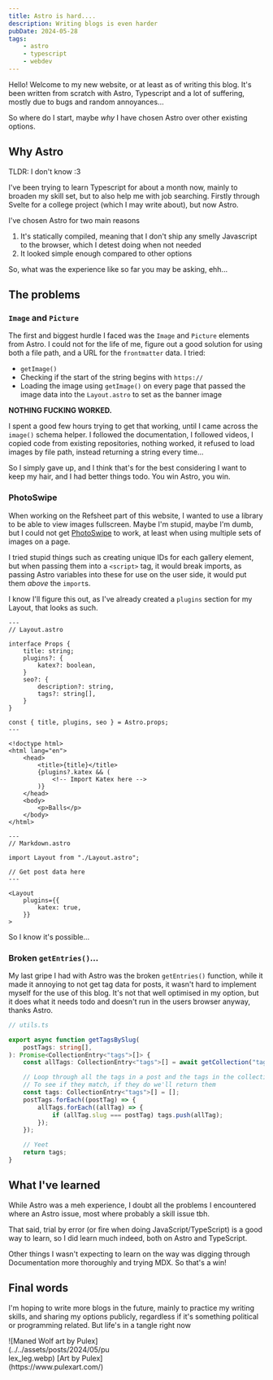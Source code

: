 ```yaml
---
title: Astro is hard....
description: Writing blogs is even harder
pubDate: 2024-05-28
tags:
    - astro
    - typescript
    - webdev
---
```


Hello! Welcome to my new website, or at least as of writing this blog.
It's been written from scratch with Astro, Typescript and a lot of suffering, mostly due to bugs and random annoyances...

So where do I start, maybe _why_ I have chosen Astro over other existing options.

## Why Astro

TLDR: I don't know :3

I've been trying to learn Typescript for about a month now, mainly to broaden my skill set, but to also help me with job
searching. Firstly through Svelte for a college project (which I may write about), but now Astro.

I've chosen Astro for two main reasons

1. It's statically compiled, meaning that I don't ship any smelly Javascript to the browser, which I detest doing when not needed
2. It looked simple enough compared to other options

So, what was the experience like so far you may be asking, ehh...

## The problems

### `Image` and `Picture`

The first and biggest hurdle I faced was the `Image` and `Picture` elements from Astro. I could not for the life of me,
figure out a good solution for using both a file path, and a URL for the `frontmatter` data. I tried:

-   `getImage()`
-   Checking if the start of the string begins with `https://`
-   Loading the image using `getImage()` on every page that passed the image data into the `Layout.astro` to set as the banner image

**NOTHING FUCKING WORKED.**

I spent a good few hours trying to get that working, until I came across the `image()` schema helper. I followed the
documentation, I followed videos, I copied code from existing repositories, nothing worked, it refused to load images
by file path, instead returning a string every time...

So I simply gave up, and I think that's for the best considering I want to keep my hair, and I had better things todo.
You win Astro, you win.

### PhotoSwipe

When working on the Refsheet part of this website, I wanted to use a library to be able to view images fullscreen. Maybe
I'm stupid, maybe I'm dumb, but I could not get [PhotoSwipe](https://photoswipe.com/) to work, at least when using
multiple sets of images on a page.

I tried stupid things such as creating unique IDs for each gallery element, but when
passing them into a `<script>` tag, it would break imports, as passing Astro variables into these for use on the user
side, it would put them _above_ the `import`s.

I know I'll figure this out, as I've already created a `plugins` section for my Layout, that looks as such.

```astro
---
// Layout.astro

interface Props {
    title: string;
    plugins?: {
        katex?: boolean,
    }
    seo?: {
        description?: string,
        tags?: string[],
    }
}

const { title, plugins, seo } = Astro.props;
---

<!doctype html>
<html lang="en">
    <head>
        <title>{title}</title>
        {plugins?.katex && (
            <!-- Import Katex here -->
        )}
    </head>
    <body>
        <p>Balls</p>
    </body>
</html>
```

```astro
---
// Markdown.astro

import Layout from "./Layout.astro";

// Get post data here
---

<Layout
    plugins={{
        katex: true,
    }}
>
```

So I know it's possible...

### Broken `getEntries()`...

My last gripe I had with Astro was the broken `getEntries()` function, while it made it annoying to not get tag data for
posts, it wasn't hard to implement myself for the use of this blog. It's not that well optimised in my option, but it
does what it needs todo and doesn't run in the users browser anyway, thanks Astro.

```typescript
// utils.ts

export async function getTagsBySlug(
    postTags: string[],
): Promise<CollectionEntry<"tags">[]> {
    const allTags: CollectionEntry<"tags">[] = await getCollection("tags");

    // Loop through all the tags in a post and the tags in the collections
    // To see if they match, if they do we'll return them
    const tags: CollectionEntry<"tags">[] = [];
    postTags.forEach((postTag) => {
        allTags.forEach((allTag) => {
            if (allTag.slug === postTag) tags.push(allTag);
        });
    });

    // Yeet
    return tags;
}
```

## What I've learned

While Astro was a meh experience, I doubt all the problems I encountered where an Astro issue, most where probably a
skill issue tbh.

That said, trial by error (or fire when doing JavaScript/TypeScript) is a good way to learn, so I did learn much indeed,
both on Astro and TypeScript.

Other things I wasn't expecting to learn on the way was digging through Documentation more thoroughly and trying MDX. So
that's a win!

## Final words

I'm hoping to write more blogs in the future, mainly to practice my writing skills, and sharing my options publicly,
regardless if it's something political or programming related. But life's in a tangle right now

<div style="width: 200px">
    ![Maned Wolf art by Pulex](../../assets/posts/2024/05/pulex_leg.webp) [Art
    by Pulex](https://www.pulexart.com/)
</div>
